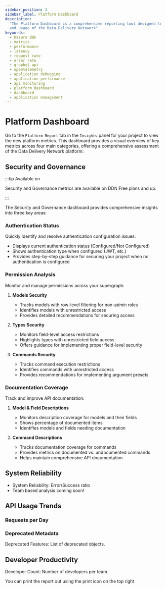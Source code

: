 ```yaml
---
sidebar_position: 3
sidebar_label: Platform Dashboard
description:
  "The Platform Dashboard is a comprehensive reporting tool designed to provide insights into the performance, security,
  and usage of the Data Delivery Netowork"
keywords:
  - hasura ddn
  - metrics
  - performance
  - latency
  - request rate
  - error rate
  - graphql api
  - opentelemetry
  - application debugging
  - application performance
  - api monitoring
  - platform dashboard
  - dashboard
  - application management
---
```



# Platform Dashboard

Go to the `Platform Report` tab in the `Insights` panel for your project to view the new platform metrics. This
dashboard provides a visual overview of key metrics across four main categories, offering a comprehensive assessment of
the Data Delivery Network platform:

## Security and Governance

:::tip Available on

Security and Governance metrics are available on DDN Free plans and up.

:::

The Security and Governance dashboard provides comprehensive insights into three key areas:

### Authentication Status

Quickly identify and resolve authentication configuration issues:

- Displays current authentication status (Configured/Not Configured)
- Shows authentication type when configured (JWT, etc.)
- Provides step-by-step guidance for securing your project when no authentication is configured

<Thumbnail
  src="/img/get-started/dashboard_auth.png"
  alt="The Security and Governance report showing authentication status"
  width="1000"
/>

### Permission Analysis

Monitor and manage permissions across your supergraph:

1. **Models Security**

   - Tracks models with row-level filtering for non-admin roles
   - Identifies models with unrestricted access
   - Provides detailed recommendations for securing access

2. **Types Security**

   - Monitors field-level access restrictions
   - Highlights types with unrestricted field access
   - Offers guidance for implementing proper field-level security

3. **Commands Security**
   - Tracks command execution restrictions
   - Identifies commands with unrestricted access
   - Provides recommendations for implementing argument presets

<Thumbnail
  src="/img/get-started/dashboard_permissions.png"
  alt="The Security and Governance report showing permission analysis"
  width="1000"
/>

### Documentation Coverage

Track and improve API documentation:

1. **Model & Field Descriptions**

   - Monitors description coverage for models and their fields
   - Shows percentage of documented items
   - Identifies models and fields needing documentation

2. **Command Descriptions**
   - Tracks documentation coverage for commands
   - Provides metrics on documented vs. undocumented commands
   - Helps maintain comprehensive API documentation

<Thumbnail
  src="/img/get-started/dashboard_docs.png"
  alt="The Security and Governance report showing documentation coverage"
  width="1000"
/>

## System Reliability

- System Reliability: Error/Success ratio
- Team based analysis coming soon!

<Thumbnail src="/img/get-started/dashboard_reliability.png" alt="x" width="1000" />

## API Usage Trends

### Requests per Day

<Thumbnail src="/img/get-started/dashboard_request_trend.png" alt="x" width="1000" />

### Deprecated Metadata

Deprecated Features: List of deprecated objects.

<Thumbnail src="/img/get-started/dashboard_usage.png" alt="x" width="1000" />

## Developer Productivity

Developer Count: Number of developers per team.

<Thumbnail src="/img/get-started/dashboard_productivity.png" alt="x" width="1000" />

You can print the report out using the print icon on the top right

<Thumbnail src="/img/get-started/dashboard_print.png" alt="x" width="1000" />
